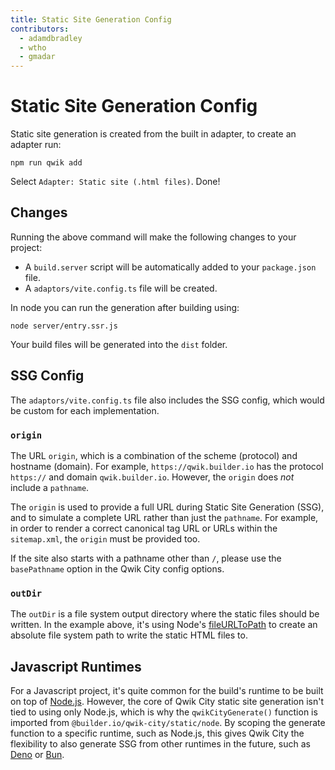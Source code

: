 ```yaml
---
title: Static Site Generation Config
contributors:
  - adamdbradley
  - wtho
  - gmadar
---
```


# Static Site Generation Config

Static site generation is created from the built in adapter, to create an adapter run:

```shell
npm run qwik add
```

Select `Adapter: Static site (.html files)`. Done!

## Changes

Running the above command will make the following changes to your project:

- A `build.server` script will be automatically added to your `package.json` file.
- A `adaptors/vite.config.ts` file will be created.

In node you can run the generation after building using:

```shell
node server/entry.ssr.js
```

Your build files will be generated into the `dist` folder.

## SSG Config

The `adaptors/vite.config.ts` file also includes the SSG config, which would be custom for each implementation.

### `origin`

The URL `origin`, which is a combination of the scheme (protocol) and hostname (domain). For example, `https://qwik.builder.io` has the protocol `https://` and domain `qwik.builder.io`. However, the `origin` does _not_ include a `pathname`.

The `origin` is used to provide a full URL during Static Site Generation (SSG), and to simulate a complete URL rather than just the `pathname`. For example, in order to render a correct canonical tag URL or URLs within the `sitemap.xml`, the `origin` must be provided too.

If the site also starts with a pathname other than `/`, please use the `basePathname` option in the Qwik City config options.

### `outDir`

The `outDir` is a file system output directory where the static files should be written. In the example above, it's using Node's [fileURLToPath](https://nodejs.org/api/url.html#urlfileurltopathurl) to create an absolute file system path to write the static HTML files to.

## Javascript Runtimes

For a Javascript project, it's quite common for the build's runtime to be built on top of [Node.js](https://nodejs.org/en/docs/). However, the core of Qwik City static site generation isn't tied to using only Node.js, which is why the `qwikCityGenerate()` function is imported from `@builder.io/qwik-city/static/node`. By scoping the generate function to a specific runtime, such as Node.js, this gives Qwik City the flexibility to also generate SSG from other runtimes in the future, such as [Deno](https://deno.land/) or [Bun](https://bun.sh/).
